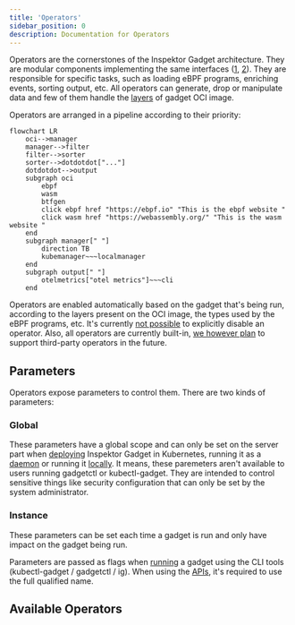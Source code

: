 ```yaml
---
title: 'Operators'
sidebar_position: 0
description: Documentation for Operators
---
```



Operators are the cornerstones of the Inspektor Gadget architecture. They are
modular components implementing the same interfaces
([1](https://pkg.go.dev/github.com/inspektor-gadget/inspektor-gadget@v0.31.0/pkg/operators#DataOperator),
[2](https://pkg.go.dev/github.com/inspektor-gadget/inspektor-gadget@v0.31.0/pkg/operators#ImageOperator)).
They are responsible for specific tasks, such as loading eBPF programs,
enriching events, sorting output, etc. All operators can generate, drop or
manipulate data and few of them handle the
[layers](../../oci.md#image-layers-and-media-types) of gadget OCI image.

Operators are arranged in a pipeline according to their priority:

```mermaid
flowchart LR
    oci-->manager
    manager-->filter
    filter-->sorter
    sorter-->dotdotdot["..."]
    dotdotdot-->output
    subgraph oci
        ebpf
        wasm
        btfgen
        click ebpf href "https://ebpf.io" "This is the ebpf website "
        click wasm href "https://webassembly.org/" "This is the wasm website "
    end
    subgraph manager[" "]
        direction TB
        kubemanager~~~localmanager
    end
    subgraph output[" "]
        otelmetrics["otel metrics"]~~~cli
    end
```

Operators are enabled automatically based on the gadget that's being run,
according to the layers present on the OCI image, the types used by the eBPF
programs, etc. It's currently [not
possible](https://github.com/inspektor-gadget/inspektor-gadget/issues/1992) to
explicitly disable an operator. Also, all operators are currently built-in, [we
however plan](https://github.com/inspektor-gadget/inspektor-gadget/issues/2497)
to support third-party operators in the future.

## Parameters

Operators expose parameters to control them. There are two kinds of parameters:

### Global

These parameters have a global scope and can only be set on the server part when
[deploying](../../reference/architecture.md#on-kubernetes) Inspektor Gadget in Kubernetes,
running it as a [daemon](../../reference/architecture.md#ig-as-daemon) or running it
[locally](../../reference/architecture.md#locally). It means, these paremeters aren't
available to users running gadgetctl or kubectl-gadget. They are intended to
control sensitive things like security configuration that can only be set by the
system administrator.

### Instance

These parameters can be set each time a gadget is run and only have impact on
the gadget being run.

Parameters are passed as flags when [running](../../reference/run.mdx) a gadget
using the CLI tools (kubectl-gadget / gadgetctl / ig). When using the
[APIs](../../apis), it's required to use the full qualified name.

## Available Operators

<DocCardList />
